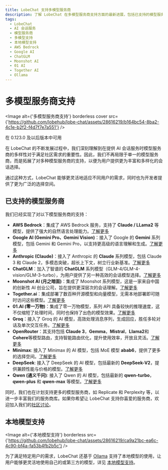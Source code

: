 ```yaml
---
title: LobeChat 支持多模型服务商
description: 了解 LobeChat 在多模型服务商支持方面的最新进展，包括已支持的模型服务商和计划中的扩展，以及本地模型支持的使用方式。
tags:
  - LobeChat
  - AI 会话服务
  - 模型服务商
  - 多模型支持
  - 本地模型支持
  - AWS Bedrock
  - Google AI
  - ChatGLM
  - Moonshot AI
  - 01 AI
  - Together AI
  - Ollama
---
```


# 多模型服务商支持

<Image alt={'多模型服务商支持'} borderless cover src={'https://github.com/lobehub/lobe-chat/assets/28616219/b164bc54-8ba2-4c1e-b2f2-f4d7f7e7a551'} />

<Callout>在 0.123.0 及以后版本中可用</Callout>

在 LobeChat 的不断发展过程中，我们深刻理解到在提供 AI 会话服务时模型服务商的多样性对于满足社区需求的重要性。因此，我们不再局限于单一的模型服务商，而是拓展了对多种模型服务商的支持，以便为用户提供更为丰富和多样化的会话选择。

通过这种方式，LobeChat 能够更灵活地适应不同用户的需求，同时也为开发者提供了更为广泛的选择空间。

## 已支持的模型服务商

我们已经实现了对以下模型服务商的支持：

- **AWS Bedrock**：集成了 AWS Bedrock 服务，支持了 **Claude / LLama2** 等模型，提供了强大的自然语言处理能力。[了解更多](https://aws.amazon.com/cn/bedrock)
- **Google AI (Gemini Pro、Gemini Vision)**：接入了 Google 的 **Gemini** 系列模型，包括 Gemini 和 Gemini Pro，以支持更高级的语言理解和生成。[了解更多](https://deepmind.google/technologies/gemini/)
- **Anthropic (Claude)**：接入了 Anthropic 的 **Claude** 系列模型，包括 Claude 3 和 Claude 2，多模态突破，超长上下文，树立行业新基准。[了解更多](https://www.anthropic.com/claude)
- **ChatGLM**：加入了智谱的 **ChatGLM** 系列模型（GLM-4/GLM-4-vision/GLM-3-turbo），为用户提供了另一种高效的会话模型选择。[了解更多](https://www.zhipuai.cn/)
- **Moonshot AI (月之暗面)**：集成了 Moonshot 系列模型，这是一家来自中国的创新性 AI 创业公司，旨在提供更深层次的会话理解。[了解更多](https://www.moonshot.cn/)
- **Together.ai**：集成部署了数百种开源模型和向量模型，无需本地部署即可随时访问这些模型。[了解更多](https://www.together.ai/)
- **01.AI (零一万物)**：集成了零一万物模型，系列 API 具备较快的推理速度，这不仅缩短了处理时间，同时也保持了出色的模型效果。[了解更多](https://www.lingyiwanwu.com/)
- **Groq**：接入了 Groq 的 AI 模型，高效处理消息序列，生成回应，胜任多轮对话及单次交互任务。[了解更多](https://groq.com/)
- **OpenRouter**：其支持包括 **Claude 3**，**Gemma**，**Mistral**，**Llama2**和**Cohere**等模型路由，支持智能路由优化，提升使用效率，开放且灵活。[了解更多](https://openrouter.ai/)
- **Minimax**: 接入了 Minimax 的 AI 模型，包括 MoE 模型 **abab6**，提供了更多的选择空间。[了解更多](https://www.minimaxi.com/)
- **DeepSeek**: 接入了 DeepSeek 的 AI 模型，包括最新的 **DeepSeek-V2**，提供兼顾性能与价格的模型。[了解更多](https://www.deepseek.com/)
- **Qwen (通义千问)**: 接入了 Qwen 的 AI 模型，包括最新的 **qwen-turbo**，**qwen-plus** 和 **qwen-max** 等模型。[了解更多](https://help.aliyun.com/zh/dashscope/developer-reference/model-introduction)

同时，我们也在计划支持更多的模型服务商，如 Replicate 和 Perplexity 等，以进一步丰富我们的服务商库。如果你希望让 LobeChat 支持你喜爱的服务商，欢迎加入我们的[社区讨论](https://github.com/lobehub/lobe-chat/discussions/1284)。

## 本地模型支持

<Image alt={'本地模型支持'} borderless src={'https://github.com/lobehub/lobe-chat/assets/28616219/ca9a21bc-ea6c-4c90-bf4a-fa53b4fb2b5c'} />

为了满足特定用户的需求，LobeChat 还基于 [Ollama](https://ollama.ai) 支持了本地模型的使用，让用户能够更灵活地使用自己的或第三方的模型，详见 [本地模型支持](/zh/docs/usage/features/local-llm)。

<Cards>
  <Card href={'/zh/docs/usage/providers'} title={'使用多模型服务商'} />
  <Card href={'/zh/docs/usage/providers/ollama'} title={'使用 Ollama 本地模型'} />
</Cards>
